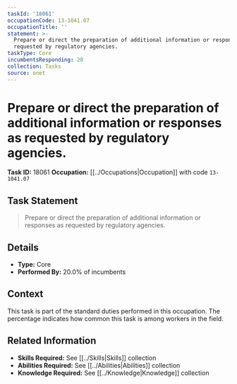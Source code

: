 ```yaml
---
taskId: '18061'
occupationCode: 13-1041.07
occupationTitle: ''
statement: >-
  Prepare or direct the preparation of additional information or responses as
  requested by regulatory agencies.
taskType: Core
incumbentsResponding: 20
collection: Tasks
source: onet
---
```

# Prepare or direct the preparation of additional information or responses as requested by regulatory agencies.

**Task ID:** 18061
**Occupation:** [[../Occupations|Occupation]] with code `13-1041.07`

## Task Statement

> Prepare or direct the preparation of additional information or responses as requested by regulatory agencies.

## Details

- **Type:** Core
- **Performed By:** 20.0% of incumbents

## Context

This task is part of the standard duties performed in this occupation. The percentage indicates how common this task is among workers in the field.

## Related Information

- **Skills Required:** See [[../Skills|Skills]] collection
- **Abilities Required:** See [[../Abilities|Abilities]] collection
- **Knowledge Required:** See [[../Knowledge|Knowledge]] collection
